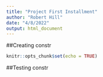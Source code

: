 ```yaml
---
title: "Project First Installment"
author: "Robert Hill"
date: "4/8/2022"
output: html_document
---
```



##Creating constr

```r
knitr::opts_chunk$set(echo = TRUE)
```


##Testing constr
